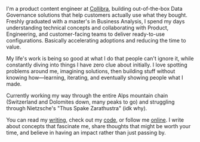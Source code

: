 I'm a product content engineer at [Collibra](http://www.collibra.com), building out-of-the-box Data Governance solutions that help customers actually use what they bought. Freshly graduated with a master's in Business Analysis, I spend my days understanding technical concepts and collaborating with Product, Engineering, and customer-facing teams to deliver ready-to-use configurations. Basically accelerating adoptions and reducing the time to value.

My life's work is being so good at what I do that people can't ignore it, while constantly diving into things I have zero clue about initially. I love spotting problems around me, imagining solutions, then building stuff without knowing how—learning, iterating, and eventually showing people what I made.

Currently working my way through the entire Alps mountain chain (Switzerland and Dolomites down, many peaks to go) and struggling through Nietzsche's "Thus Spake Zarathustra" (idk why).

You can read my [writing](/writing), check out my [code](https://github.com/ErkanTurut), or follow me [online](https://www.linkedin.com/in/erkanturut/). I write about concepts that fascinate me, share thoughts that might be worth your time, and believe in having an impact rather than just passing by.
